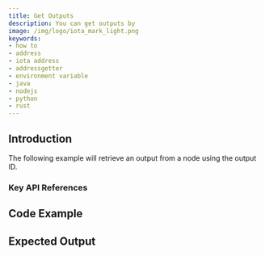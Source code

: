 ```yaml
---
title: Get Outputs
description: You can get outputs by
image: /img/logo/iota_mark_light.png
keywords:
- how to
- address
- iota address
- addressgetter
- environment variable
- java
- nodejs
- python
- rust
---
```




## Introduction

The following example will retrieve an output from a node using the output ID.

### Key API References

<Tabs groupId="language">
    <TabItem value="rust" label="Rust">
        <RustApiLinks/>
    </TabItem>
    <TabItem value="nodejs" label="Nodejs">
        <NodejsApiLinks/>
    </TabItem>
    <TabItem value="python" label="Python">
        <PythonApiLinks/>
    </TabItem>
    <TabItem value="java" label="Java">
        <JavaApiLinks/>
    </TabItem>
</Tabs>

## Code Example

<Tabs groupId="language">
    <TabItem value="rust" label="Rust">
        <RustCode/>
    </TabItem>
    <TabItem value="nodejs" label="Nodejs">
        <NodejsCode/>
    </TabItem>
    <TabItem value="python" label="Python">
        <PythonCode/>
    </TabItem>
    <TabItem value="java" label="Java">
        <JavaCode/>
    </TabItem>
</Tabs>

## Expected Output

<Tabs groupId="language">
    <TabItem value="rust" label="Rust">
        <RustOutput/>
    </TabItem>
    <TabItem value="nodejs" label="Nodejs">
        <NodejsOutput/>
    </TabItem>
    <TabItem value="python" label="Python">
        <PythonOutput/>
    </TabItem>
    <TabItem value="java" label="Java">
        <JavaOutput/>
    </TabItem>
</Tabs>

